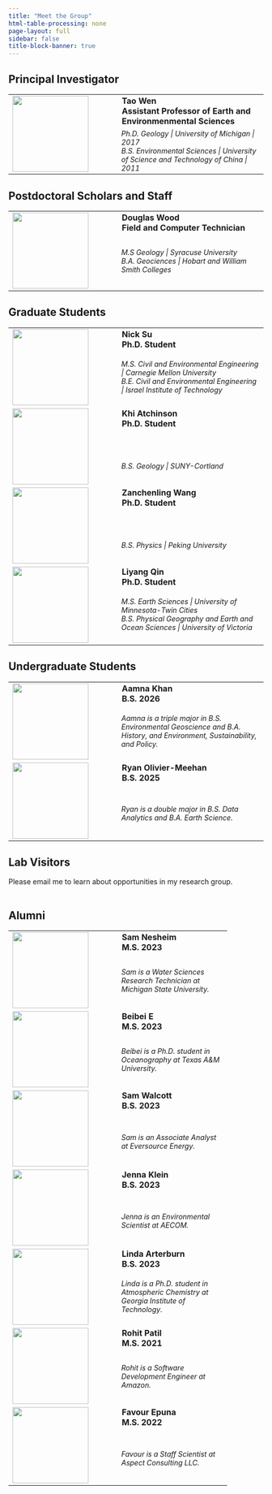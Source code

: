 ```yaml
---
title: "Meet the Group"
html-table-processing: none
page-layout: full
sidebar: false
title-block-banner: true
---
```


## Principal Investigator
```{=html}
<table border="0" cellpadding=10px cellspacing="0">
  <tr valign="top">
    <td style="width:200px" rowspan=2><a href="url"><img src="/files/portraits/tao-wen.jpg" align="left" height="150px" width="150px" ></a></td>
    <td><strong>
      Tao Wen <BR>
      Assistant Professor of Earth and Environmenmental Sciences
    </strong></td>
  </tr>
  <tr valign="top">
    <td style = "font-size:14px; font-style:italic">
      Ph.D. Geology | University of Michigan | 2017 <BR>
      B.S. Environmental Sciences | University of Science and Technology of China | 2011</td>
  </tr>
</table>
```



## Postdoctoral Scholars and Staff
```{=html}
<table border="0" cellpadding=10px cellspacing="0">
  <tr valign="top">
    <td style="width:200px" rowspan=2><a href="url"><img src="/files/portraits/Douglas_Wood.jpg" align="left" height="150px" width="150px" ></a></td>
    <td><strong>
      Douglas Wood <BR>
      Field and Computer Technician
    </strong></td>
  </tr>
  <tr valign="top">
    <td style = "font-size:14px; font-style:italic">
      M.S Geology | Syracuse University<BR>
      B.A. Geociences | Hobart and William Smith Colleges</td>
  </tr>
</table>
```

## Graduate Students
```{=html}
<table border="0" cellpadding=10px cellspacing="0">
  <tr valign="top">
    <td style="width:200px" rowspan=2><a href="url"><img src="/files/portraits/Nick_Su.jpg" align="left" height="150px" width="150px" ></a></td>
    <td><strong>
      Nick Su <BR>
      Ph.D. Student
    </strong></td>
  </tr>
  <tr valign="top">
    <td style = "font-size:14px; font-style:italic">
      M.S. Civil and Environmental Engineering | Carnegie Mellon University<BR>
      B.E. Civil and Environmental Engineering | Israel Institute of Technology</td>
  </tr>
  <tr valign="top">
    <td style="width:200px" rowspan=2><a href="url"><img src="/files/portraits/Khi_Atchinson.JPG" align="left" height="150px" width="150px" ></a></td>
    <td><strong>
      Khi Atchinson <BR>
      Ph.D. Student
    </strong></td>
  </tr>
  <tr valign="top">
    <td style = "font-size:14px; font-style:italic">
      B.S. Geology | SUNY-Cortland</td>
  </tr>
  <tr valign="top">
    <td style="width:200px" rowspan=2><a href="url"><img src="/files/portraits/Zanchenling_Wang.jpg" align="left" height="150px" width="150px" ></a></td>
    <td><strong>
      Zanchenling Wang <BR>
      Ph.D. Student
    </strong></td>
  </tr>
  <tr valign="top">
    <td style = "font-size:14px; font-style:italic">
      B.S. Physics | Peking University</td>
  </tr>
  <tr valign="top">
    <td style="width:200px" rowspan=2><a href="url"><img src="/files/portraits/Liyang_Qin.jpg" align="left" height="150px" width="150px" ></a></td>
    <td><strong>
      Liyang Qin <BR>
      Ph.D. Student
    </strong></td>
  </tr>
  <tr valign="top">
    <td style = "font-size:14px; font-style:italic">
      M.S. Earth Sciences | University of Minnesota-Twin Cities<BR>
      B.S. Physical Geography and Earth and Ocean Sciences | University of Victoria</td>
  </tr>
</table>
```

## Undergraduate Students
```{=html}
<table border="0" cellpadding=10px cellspacing="0">
  <tr valign="top">
    <td style="width:200px" rowspan=2><a href="url"><img src="/files/portraits/Aamna_Khan.jpeg" align="left" height="150px" width="150px" ></a></td>
    <td><strong>
      Aamna Khan <BR>
      B.S. 2026
    </strong></td>
  </tr>
  <tr valign="top">
    <td style = "font-size:14px; font-style:italic">
      Aamna is a triple major in B.S. Environmental Geoscience and B.A. History, and Environment, Sustainability, and Policy.</td>
  </tr>
  <tr valign="top">
    <td style="width:200px" rowspan=2><a href="url"><img src="/files/portraits/Ryan_Olivier-Meehan.JPG" align="left" height="150px" width="150px" ></a></td>
    <td><strong>
      Ryan Olivier-Meehan <BR>
      B.S. 2025
    </strong></td>
  </tr>
  <tr valign="top">
    <td style = "font-size:14px; font-style:italic">
      Ryan is a double major in B.S. Data Analytics and B.A. Earth Science.</td>
  </tr>
</table>
```

## Lab Visitors
```{=html}
<table border="0" cellpadding=10px cellspacing="0">
Please email me to learn about opportunities in my research group.
</table>
```

## Alumni
```{=html}
<table border="0" cellpadding=10px cellspacing="0">
  <tr valign="top">
    <td style="width:200px" rowspan=2><a href="url"><img src="/files/portraits/Sam_Nesheim.jpg" align="left" height="150px" width="150px" ></a></td>
    <td><strong>
      Sam Nesheim <BR>
      M.S. 2023
    </strong></td>
  </tr>
  <tr valign="top">
    <td style = "font-size:14px; font-style:italic">
      Sam is a Water Sciences Research Technician at Michigan State University.</td>
  </tr>
  <tr valign="top">
    <td style="width:200px" rowspan=2><a href="url"><img src="/files/portraits/Beibei_E.jpg" align="left" height="150px" width="150px" ></a></td>
    <td><strong>
      Beibei E <BR>
      M.S. 2023
    </strong></td>
  </tr>
  <tr valign="top">
    <td style = "font-size:14px; font-style:italic">
      Beibei is a Ph.D. student in Oceanography at Texas A&M University.</td>
  </tr>
  <tr valign="top">
    <td style="width:200px" rowspan=2><a href="url"><img src="/files/portraits/Sam_Walcott.jpeg" align="left" height="150px" width="150px" ></a></td>
    <td><strong>
      Sam Walcott <BR>
      B.S. 2023
    </strong></td>
  </tr>
  <tr valign="top">
    <td style = "font-size:14px; font-style:italic">
      Sam is an Associate Analyst at Eversource Energy.</td>
  </tr>
  <tr valign="top">
    <td style="width:200px" rowspan=2><a href="url"><img src="/files/portraits/Jenna_Klein.jpg" align="left" height="150px" width="150px" ></a></td>
    <td><strong>
      Jenna Klein <BR>
      B.S. 2023
    </strong></td>
  </tr>
  <tr valign="top">
    <td style = "font-size:14px; font-style:italic">
      Jenna is an Environmental Scientist at AECOM.</td>
  </tr>
  <tr valign="top">
    <td style="width:200px" rowspan=2><a href="url"><img src="/files/portraits/Linda_Arterburn.png" align="left" height="150px" width="150px" ></a></td>
    <td><strong>
      Linda Arterburn <BR>
      B.S. 2023
    </strong></td>
  </tr>
  <tr valign="top">
    <td style = "font-size:14px; font-style:italic">
      Linda is a Ph.D. student in Atmospheric Chemistry at Georgia Institute of Technology.</td>
  </tr>
  <tr valign="top">
    <td style="width:200px" rowspan=2><a href="url"><img src="/files/portraits/Rohit_Patil.jpg" align="left" height="150px" width="150px" ></a></td>
    <td><strong>
      Rohit Patil <BR>
      M.S. 2021
    </strong></td>
  </tr>
  <tr valign="top">
    <td style = "font-size:14px; font-style:italic">
      Rohit is a Software Development Engineer at Amazon.</td>
  </tr>
  <tr valign="top">
    <td style="width:200px" rowspan=2><a href="url"><img src="/files/portraits/Favour_Epuna.jpg" align="left" height="150px" width="150px" ></a></td>
    <td style="width:200px"><strong>
      Favour Epuna <BR>
      M.S. 2022
    </strong></td>
  </tr>
  <tr valign="top">
    <td style = "font-size:14px; font-style:italic">
      Favour is a Staff Scientist at Aspect Consulting LLC.</td>
  </tr>
</table>
```